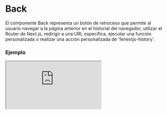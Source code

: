 # Back

El componente Back representa un botón de retroceso que permite al usuario navegar a la página anterior en el historial del navegador, utilizar el Router de Next.js, redirigir a una URL específica, ejecutar una función personalizada o realizar una acción personalizada de 'fenextjs-history'.


### Ejemplo

<Iframe
  minHeightIframe="30dvh"
  src="https://fenextjs-component-storybook.vercel.app/iframe.html?args=&id=component-back--index&viewMode=story"
/>

### Importación

Para importar el componente Back, se puede hacer desde fenextjs

```tsx copy
import { Back } from "fenextjs";
```

### Parámetros

| Parámetro           | Tipo                                                            | Requerido | Default                | Descripcion                                                                                                            |
| ------------------- | --------------------------------------------------------------- | --------- | ---------------------- | ---------------------------------------------------------------------------------------------------------------------- |
| loader              | boolean                                                         | no        | false                  | Indica si el componente está en estado de carga, mostrando un indicador de 'Loader' y deshabilitando su funcionalidad. |
| disabled            | boolean                                                         | no        | false                  | Indica si el botón está deshabilitado.                                                                                 |
| onClick             | (e?: any) =\> void                                              | no        | undefined              | Función personalizada que se ejecuta al hacer clic en el botón.                                                        |
| icon                | ReactNode                                                       | no        | \<SvgPaginationPre /\> | Icono que se muestra dentro del botón.                                                                                 |
| children            | ReactNode                                                       | no        | 'Back'                 | Contenido o texto que se muestra dentro del botón.                                                                     |
| typeOnBack          | 'fenextjs-history' \| 'history' \| 'router' \| 'link' \| 'none' | no        | 'history'              | Define el tipo de acción que se ejecutará al hacer clic en el botón.                                                   |
| link                | string                                                          | no        | ''                     | URL a la que redirigir si 'typeOnBack' es 'link'.                                                                      |
| useHistoryMinLenght | boolean                                                         | no        | false                  | Determina si se debe mostrar el botón solo si el historial del navegador tiene una longitud mínima.                    |
| minLenght           | number                                                          | no        | 2                      | Longitud mínima del historial del navegador para mostrar el botón.                                                     |
| onValidateRuteBack  | (path: string) =\> boolean                                      | no        | undefined              | Función para validar el retroceso cuando 'typeOnBack' es 'fenextjs-history'.                                           |
| className           | string                                                          | no        | ''                     | Clase CSS para personalizar el contenedor del botón.                                                                   |
| classNameDisabled   | string                                                          | no        | ''                     | Clase CSS para el estado deshabilitado del botón.                                                                      |
| classNameIcon       | string                                                          | no        | ''                     | Clase CSS para el icono del botón.                                                                                     |
| classNameContent    | string                                                          | no        | ''                     | Clase CSS para el contenido del botón.                                                                                 |
| classNameLoader     | string                                                          | no        | ''                     | Clase CSS para el componente 'Loader'.                                                                                 |

### Redireccionamiento

Dependiendo del valor de 'typeOnBack', la redirección se ejecutará de la siguiente manera:

| Tipo de back     | Redireccion                    | Descripción                                                           |
| ---------------- | ------------------------------ | --------------------------------------------------------------------- |
| fenextjs-history | onBack(\{onValidateRuteBack\}) | Acción personalizada utilizando el hook 'useHistory' de 'fenextjs'.   |
| history          | history.back()                 | Redirección a la página anterior mediante el historial del navegador. |
| router           | router.back()                  | Redirección utilizando el router de Next.js.                          |
| link             | router.push(link)              | Redirección a una URL específica.                                     |
| none             | Ninguna acción                 | No se realiza ninguna redirección.                                    |

### **NOTA**

Para que `typeOnBack='fenextjs-history'` funcione correctamente debe ser ejecutado useHistory en \_app o el layout mas superior que se posea.

```tsx copy
import { useHistory } from "fenextjs";

export default function App({ Component, pageProps }) {
  useHistory({});
  return <Component {...pageProps} />;
}
```

### Storybook

Para ver el storybook del componente lo puede hacer con este [link](https://fenextjs-component-storybook.vercel.app/?path=/story/component-back--index)

### Usos

- Básico

```tsx copy
<Back />
```

- Back con texto personalizado

```tsx copy
<Back>Go Back</Back>
```

- Back con acción personalizada

```tsx copy
<Back onClick={() => console.log("Botón clickeado")}>Volver</Back>
```

- Back deshabilitado

```tsx copy
<Back disabled={true} />
```

- Back con validación personalizada

```tsx copy
<Back
  typeOnBack="fenextjs-history"
  onValidateRuteBack={(path) => path !== "/home"}
/>
```
